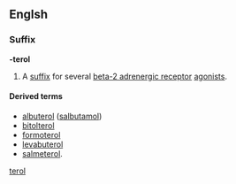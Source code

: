 ==Englsh==

===Suffix===
'''-terol''' 

# {{chemistry}} A [[suffix]] for several [[beta-2 adrenergic receptor]] [[agonists]].

====Derived terms====
* [[albuterol]] ([[salbutamol]]) 
* [[bitolterol]]
* [[formoterol]]
* [[levabuterol]]
* [[salmeterol]].

[[Category: English suffixes|terol]]